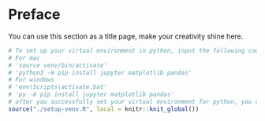 # Preface
You can use this section as a title page, make your creativity shine here.

```r
# To set up your virtual environment in python, input the following code in your terminal after running this chunk:
# For mac
# 'source venv/bin/activate'
# 'python3 -m pip install jupyter matplotlib pandas'
# For windows
# 'env\Scripts\activate.bat'
# 'py -m pip install jupyter matplotlib pandas'
# after you successfully set your virtual environment for python, you can comment out this chunk
source("./setup-venv.R", local = knitr::knit_global())
```

